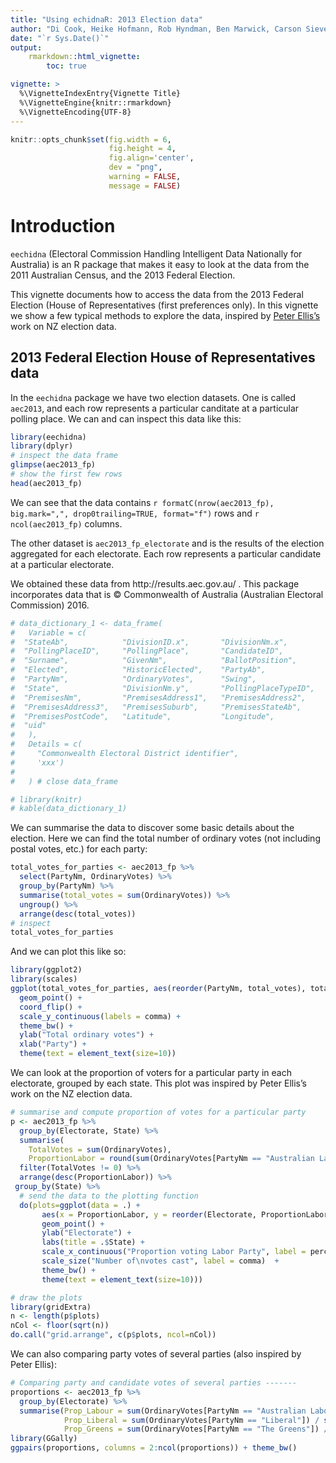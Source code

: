 ```yaml
---
title: "Using echidnaR: 2013 Election data"
author: "Di Cook, Heike Hofmann, Rob Hyndman, Ben Marwick, Carson Sievert, Nicholas Tierney, Fang Zhou."
date: "`r Sys.Date()`"
output: 
    rmarkdown::html_vignette:
        toc: true

vignette: >
  %\VignetteIndexEntry{Vignette Title}
  %\VignetteEngine{knitr::rmarkdown}
  %\VignetteEncoding{UTF-8}
---
```



```r

knitr::opts_chunk$set(fig.width = 6,
                      fig.height = 4,
                      fig.align='center',
                      dev = "png",
                      warning = FALSE,
                      message = FALSE)

```


# Introduction

`eechidna` (Electoral Commission Handling Intelligent Data Nationally for Australia) is an R package that makes it easy to look at the data from the 2011 Australian Census, and the 2013 Federal Election.

This vignette documents how to access the data from the 2013 Federal Election (House of Representatives (first preferences only). In this vignette we show a few typical methods to explore the data, inspired by [Peter Ellis's](https://github.com/ellisp/) work on NZ election data. 

## 2013 Federal Election House of Representatives data

In the `eechidna` package we have two election datasets. One is called `aec2013`, and each row represents a particular canditate at a particular polling place. We can and can inspect this data like this:

```r
library(eechidna)
library(dplyr)
# inspect the data frame
glimpse(aec2013_fp)
# show the first few rows
head(aec2013_fp)

```


We can see that the data contains `r formatC(nrow(aec2013_fp), big.mark=",", drop0trailing=TRUE, format="f")` rows and `r ncol(aec2013_fp)` columns.

The other dataset is `aec2013_fp_electorate` and is the results of the election aggregated for each electorate. Each row represents a particular candidate at a particular electorate.

 We obtained these data from http://results.aec.gov.au/ . This package incorporates data that is © Commonwealth of Australia (Australian Electoral Commission) 2016.

<!-- The table below describes the columns in the `aec2013` data: -->

```r

# data_dictionary_1 <- data_frame(
#   Variable = c(
#  "StateAb",            "DivisionID.x",       "DivisionNm.x",      
#  "PollingPlaceID",     "PollingPlace",       "CandidateID",       
#  "Surname",            "GivenNm",            "BallotPosition",    
#  "Elected",            "HistoricElected",    "PartyAb",           
#  "PartyNm",            "OrdinaryVotes",      "Swing",             
#  "State",              "DivisionNm.y",       "PollingPlaceTypeID",
#  "PremisesNm",         "PremisesAddress1",   "PremisesAddress2",  
#  "PremisesAddress3",   "PremisesSuburb",     "PremisesStateAb",   
#  "PremisesPostCode",   "Latitude",           "Longitude",         
#  "uid"   
#   ), 
#   Details = c(
#     "Commonwealth Electoral District identifier",
#     'xxx')
#     
#   ) # close data_frame
```


```r
# library(knitr)
# kable(data_dictionary_1)

```

We can summarise the data to discover some basic details about the election. Here we can find the total number of ordinary votes (not including postal votes, etc.) for each party:

```r
total_votes_for_parties <- aec2013_fp %>% 
  select(PartyNm, OrdinaryVotes) %>% 
  group_by(PartyNm) %>% 
  summarise(total_votes = sum(OrdinaryVotes)) %>% 
  ungroup() %>%
  arrange(desc(total_votes))
# inspect 
total_votes_for_parties
```

And we can plot this like so:

```r
library(ggplot2)
library(scales)
ggplot(total_votes_for_parties, aes(reorder(PartyNm, total_votes), total_votes )) +
  geom_point() + 
  coord_flip() + 
  scale_y_continuous(labels = comma) +
  theme_bw() +
  ylab("Total ordinary votes") +
  xlab("Party") +
  theme(text = element_text(size=10))
```

We can look at the proportion of voters for a particular party in each electorate, grouped by each state. This plot was inspired by Peter Ellis's work on the NZ election data. 


```r
# summarise and compute proportion of votes for a particular party
p <- aec2013_fp %>%
  group_by(Electorate, State) %>%
  summarise(
    TotalVotes = sum(OrdinaryVotes),
    ProportionLabor = round(sum(OrdinaryVotes[PartyNm == "Australian Labor Party"]) / TotalVotes, 3)) %>%
  filter(TotalVotes != 0) %>% 
  arrange(desc(ProportionLabor)) %>% 
 group_by(State) %>% 
  # send the data to the plotting function
  do(plots=ggplot(data = .) + 
       aes(x = ProportionLabor, y = reorder(Electorate, ProportionLabor), size = TotalVotes, label = State) +
       geom_point() +
       ylab("Electorate") +
       labs(title = .$State) + 
       scale_x_continuous("Proportion voting Labor Party", label = percent) +
       scale_size("Number of\nvotes cast", label = comma)  +
       theme_bw() +
       theme(text = element_text(size=10)))

# draw the plots
library(gridExtra)
n <- length(p$plots)
nCol <- floor(sqrt(n))
do.call("grid.arrange", c(p$plots, ncol=nCol))
```

We can also comparing party votes of several parties (also inspired by Peter Ellis):

```r
# Comparing party and candidate votes of several parties -------
proportions <- aec2013_fp %>%
  group_by(Electorate) %>%
  summarise(Prop_Labour = sum(OrdinaryVotes[PartyNm == "Australian Labor Party"]) / sum(OrdinaryVotes),
            Prop_Liberal = sum(OrdinaryVotes[PartyNm == "Liberal"]) / sum(OrdinaryVotes),
            Prop_Greens = sum(OrdinaryVotes[PartyNm == "The Greens"]) / sum(OrdinaryVotes))
library(GGally)
ggpairs(proportions, columns = 2:ncol(proportions)) + theme_bw()

```
